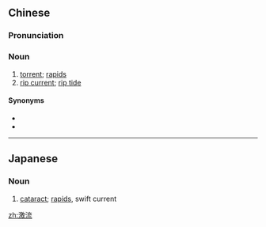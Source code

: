 ==Chinese==
{{zh-forms}}

===Pronunciation===
{{zh-pron
|m=jīliú
|c=gik1 lau4
|cat=n
}}

===Noun===
{{zh-noun}}

# [[torrent]]; [[rapids]]
# [[rip current]]; [[rip tide]]

====Synonyms====
* {{zh-l|離岸流}}
* {{zh-l|退潮流}}

----

==Japanese==
{{ja-kanjitab|げき|りゅう|yomi=on}}

===Noun===
{{ja-noun|げきりゅう}}

# [[cataract]]; [[rapids]], swift current
#: {{ja-usex|激流が流れる川|げきりゅう が ながれる かわ|a river flowing in a swift current}}

[[zh:激流]]